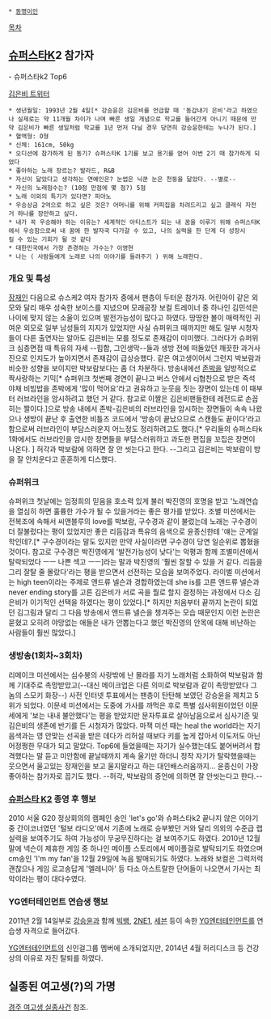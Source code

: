  * [[동명이인]]

[[목차]]
== [[슈퍼스타K]]2 참가자 ==

- 슈퍼스타k2 Top6

[http://twitter.com/eunbii24 김은비 트위터]
 * 생년월일: 1993년 2월 4일[* 강승윤은 김은비를 언급할 때 '동갑내기 은비'라고 하였으나 실제로는 약 11개월 차이가 나며 빠른 생일 개념으로 학교를 들어간게 아니기 때문에 만약 김은비가 빠른 생일처럼 학교를 1년 먼저 다닐 경우 당연히 강승윤한테는 누나가 된다.]
 * 혈액형: O형
 * 신체: 161cm, 50kg
 * 오디션에 참가하게 된 동기? 슈퍼스타K 1기를 보고 용기를 얻어 이번 2기 때 참가하게 되었다
 * 좋아하는 노래 장르는? 발라드, R&B
 * 자신이 닮았다고 생각하는 연예인은? 눈썹은 닉쿤 눈은 천둥을 닮았다. --별로--
 * 자신의 노래점수는? (10점 만점에 몇 점?) 5점
 * 노래 이외의 특기가 있다면? 피아노 
 * 우승상금 2억으로 하고 싶은 것은? 어머니를 위해 커피집을 차려드리고 싶고 클래식 자전거 하나를 장만하고 싶다.
 * 내가 꼭 우승해야 하는 이유는? 세계적인 아티스트가 되는 내 꿈을 이루기 위해 슈퍼스타K에서 우승함으로써 내 꿈에 한 발자국 다가갈 수 있고, 나의 실력을 한 단계 더 성장시킬 수 있는 기회가 될 것 같다
 * 대한민국에서 가장 존경하는 가수는? 이영현
 * 나는 ( 사람들에게 노래로 나의 이야기를 들려주기 ) 위해 노래한다.

=== 개요 및 특성 ===

[[장재인]] 다음으로 슈스케2 여자 참가자 중에서 팬층이 두터운 참가자. 어린아이 같은 외모와 달리 매우 성숙한 보이스를 지녔으며 모래공장 보컬 트레이너 중 하나인 김민석은 나이에 맞지 않는 소울이 있으며 발전가능성이 많다고 하였다. 땅땅한 볼이 매력적인 귀여운 외모로 일부 남성들의 지지가 있었지만 사실 슈퍼위크 때까지만 해도 일부 시청자들이 다른 출연자는 알아도 김은비는 모를 정도로 존재감이 미미했다.
그러다가 슈퍼위크 심층면접 때 특유의 자세 --힙합, 그인생막--들과 생방 전에 떠돌았던 깨끗한 과거사진으로 인지도가 높아지면서 존재감이 급상승했다. 같은 여고생이어서 그런지 박보람과 비슷한 성향을 보이지만 박보람보다는 좀 더 차분하다. 방송내에선 [[존박]]을 일방적으로 짝사랑하는 기믹[* 슈퍼위크 첫번째 경연이 끝나고 버스 안에서 cj협찬으로 받은 즉석 야채 비빔밥을 존박에게 '많이 먹어요'라고 권유하고 눈웃음 짓는 장면이 있는데 이 때부터 러브라인을 암시하려고 했던 거 같다. 참고로 이짤은 김은비팬들한테 레전드로 손꼽히는 짤이다.]으로 방송 내에서 존박-김은비의 러브라인을 암시하는 장면들이 속속 나왔으나 생방이 끝난 후 출연한 비틀즈 코드에서 '방송이 끝났으므로 스캔들도 끝이다'라고 함으로써 러브라인이 부담스러운지 어느정도 정리하려고도 했다.[* 우리들의 슈퍼스타k 1화에서도 러브라인을 암시한 장면들을 부담스러워하고 과도한 편집을 꼬집은 장면이 나온다. ] 허각과 박보람에 의하면 잘 안 씻는다고 한다. --그리고 김은비는 박보람이 방을 잘 안치운다고 훈훈하게 디스했다.

=== 슈퍼위크 ===

슈퍼위크 첫날에는 임정희의 믿음을 호소력 있게 불러 박진영의 호명을 받고 '노래연습을 열심히 하면 훌륭한 가수가 될 수 있을거라는 좋은 평가를 받았다. 조별 미션에서는 전복조에 속해서 씨앤블루의 love를 박보람, 구수경과 같이 불렀는데 노래는 구수경이 더 잘불렀다는 평이 있었지만 좋은 리듬감과 특유의 음색으로 윤종신한테 '얘는 군계일학인데?.[* 구수경이라는 말도 있지만 만약 사실이라면 구수경이 당연 일순위로 뽑혔을 것이다. 참고로 구수경은 박진영에게 '발전가능성이 낮다'는 악평과 함께 조별미션에서 탈락되었다 ㅡㅡ 나쁜 섹고 ㅡㅡ]라는 말과 박진영의 '훨씬 잘할 수 있을 거 같다. 리듬을 그리 잘탈 줄 몰랐다'라는 평을 받으면서 선전하는 모습을 보여주었다. 라이벌 미션에서는 high teen이라는 주제로 앤드류 넬슨과 경합하였는데 she is를 고른 앤드류 넬슨과 never ending story를 고른 김은비가 서로 곡을 뭘로 할지 결정하는 과정에서 다소 김은비가 이기적인 선택을 하였다는 평이 있었다.[* 하지만 처음부터 끝까지 논란이 되었던 김그림과 달리 그 다음 방송에서 앤드류 넬슨을 챙겨주는 모습 때문인지 이런 논란은 묻혔고 오히려 야망없는 애들은 내가 안뽑는다고 했던 박진영의 안목에 대해 비난하는 사람들이 훨씬 많았다.] 

=== 생방송(1회차~3회차) ===

리메이크 미션에서는 심수봉의 사랑밖에 난 몰라를 자기 노래처럼 소화하여 박보람과 함께 기대주로 촉망받았고(--대신 메이크업은 다른 의미로 박보람과 같이 촉망받았다 그놈의 스모키 화장--) 사전 인터넷 투표에서는 팬층이 탄탄해 보였던 강승윤을 제치고 5위가 되었다. 이문세 미션에서는 도중에 가사를 까먹은 후로 특별 심사위원이었던 이문세에게 '보는 내내 불안했다'는 평을 받았지만 문자투표로 살아남음으로서 심사기준 및 김은비의 생존에 반기를 든 시청자가 많았다. 마잭 미션 때는 heal the world라는 자기 음색과는 영 안맞는 선곡을 받은 데다가 리허설 때보다 키를 높게 잡아서 이도저도 아닌 어정쩡한 무대가 되고 말았다. Top6에 들었을때는 자기가 실수했는데도 붙어버려서 합격했다는 말 듣고  미안함에 끝날때까지 계속 울기만 하더니 정작 자기가 탈락했을때는 웃으면서 울고있는 장재인을 보고 울지말라고 하는 대인배스러움까지... 윤종신이 가장 좋아하는 참가자로 꼽기도 했다. --허각, 박보람의 증언에 의하면 잘 안씻는다고 한다.-- 

=== [[슈퍼스타 K2]] 종영 후 행보 ===

2010 서울 G20 정상회의의 캠페인 송인 'let's go'와 슈퍼스타k2 끝나지 않은 이야기 중 간이코너였던 '털보 라디오'에서 기존에 노래로 승부봤던 거와 달리 의외의 수준급 랩실력을 보여주기도 하여 가능성이 무궁무진하다는 걸 보여주기도 하였다. 2010년 12월 말에 넥슨이 제휴한 게임 중 하나인 메이플 스토리에서 메이플걸로 발탁되기도 하였으며 cm송인 'I'm my fan'을 12월 29일에 녹음 발매되기도 하였다. 노래와 보컬은 그럭저럭 괜찮으나 게임 로고송답게 '엘레니아' 등 다소 아스트랄한 단어들이 나오면서 가사는 최악이라는 평이 대다수였다. 
=== YG엔터테인먼트 연습생 행보 ===

2011년 2월 14일부로 [[강승윤]]과 함께 [[빅뱅]], [[2NE1]], [[세븐]] 등이 속한 [[YG엔터테인먼트]]를 연습생 자격으로 들어갔다.

[[YG엔터테인먼트]]의 신인걸그룹 멤버에 소개되었지만, 2014년 4월 허리디스크 등 건강상의 이유로 자진 탈퇴를 하였다.

== 실종된 여고생(?)의 가명 ==
[[경주 여고생 실종사건]] 참조.
